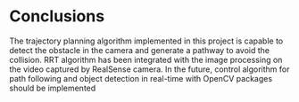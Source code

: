 # Conclusions

The trajectory planning algorithm implemented in this project is capable to detect the obstacle in the camera and generate a pathway to avoid the collision. RRT algorithm has been integrated with the image processing on the video captured by RealSense camera. In the future, control algorithm for path following and object detection in real-time with OpenCV packages should be implemented
